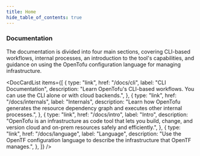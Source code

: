 ```yaml
---
title: Home
hide_table_of_contents: true
---
```



### Documentation

The documentation is divided into four main sections, covering CLI-based workflows, internal processes, an introduction to the tool's capabilities, and guidance on using the OpenTofu configuration language for managing infrastructure.

<DocCardList
  items={[
    {
      type: "link",
      href: "/docs/cli",
      label: "CLI Documentation",
      description:
        "Learn OpenTofu's CLI-based workflows. You can use the CLI alone or with cloud backends.",
    },
    {
      type: "link",
      href: "/docs/internals",
      label: "Internals",
      description:
        "Learn how OpenTofu generates the resource dependency graph and executes other internal processes.",
    },
    {
      type: "link",
      href: "/docs/intro",
      label: "Intro",
      description:
        "OpenTofu is an infrastructure as code tool that lets you build, change, and version cloud and on-prem resources safely and efficiently.",
    },
    {
      type: "link",
      href: "/docs/language",
      label: "Language",
      description:
        "Use the OpenTF configuration language to describe the infrastructure that OpenTF manages.",
    },
  ]}
/>
